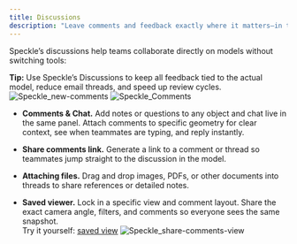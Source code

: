 ```yaml
---
title: Discussions
description: "Leave comments and feedback exactly where it matters—in the 3D Viewer."
---
```


Speckle’s discussions help teams collaborate directly on models without switching tools:

<Tip> **Tip:** Use Speckle’s Discussions to keep all feedback tied to the actual model, reduce email threads, and speed up review cycles.</Tip>
![Speckle_new-comments](/images/3d-viewer-images/comments-new.jpg)
![Speckle_Comments](/images/3d-viewer-images/comments.jpg)

- **Comments & Chat.** Add notes or questions to any object and chat live in the same panel. Attach comments to specific geometry for clear context, see when teammates are typing, and reply instantly.

- **Share comments link.** Generate a link to a comment or thread so teammates jump straight to the discussion in the model.

- **Attaching files.** Drag and drop images, PDFs, or other documents into threads to share references or detailed notes.

- **Saved viewer.** Lock in a specific view and comment layout. Share the exact camera angle, filters, and comments so everyone sees the same snapshot.  
Try it yourself: [saved view](https://app.speckle.systems/projects/8be1007be1/models/5d98221bf2@f9948cdd8c#threadId=50cd9f8401)
![Speckle_share-comments-view](/images/3d-viewer-images/comments-share.jpg)

